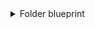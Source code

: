 <details>
<summary>Folder blueprint</summary>

```json showLineNumbers
{
  "identifier": "folder",
  "title": "Folder",
  "icon": "Gitlab",
  "schema": {
    "properties": {
      "readme": {
        "title": "README",
        "type": "string",
        "format": "markdown"
      },
      "url": {
        "title": "Folder URL",
        "type": "string",
        "format": "url"
      }
    },
    "required": []
  },
  "mirrorProperties": {},
  "calculationProperties": {},
  "relations": {
    "repository": {
      "title": "Repository",
      "target": "repository",
      "required": false,
      "many": false
    }
  }
}
```

</details>
